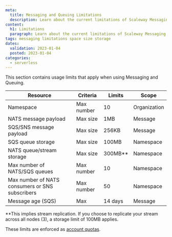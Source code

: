 ```yaml
---
meta:
  title: Messaging and Queuing Limitations
  description: Learn about the current limitations of Scaleway Messaging and Queuing
content:
  h1: Limitations
  paragraph: Learn about the current limitations of Scaleway Messaging and Queuing
tags: messaging limitations space size storage
dates:
  validation: 2023-01-04
  posted: 2023-01-04 
categories: 
  - serverless
---
```


This section contains usage limits that apply when using Messaging and Queuing.


| Resource                                       | Criteria   | Limits  | Scope        |
|------------------------------------------------|------------|---------|--------------|
| Namespace                                      | Max number | 10      | Organization |
| NATS message payload                           | Max size   | 1MB     | Message      |
| SQS/SNS message payload                        | Max size   | 256KB   | Message      |
| SQS queue storage                              | Max size   | 100MB   | Namespace    |
| NATS queue/stream storage                      | Max size   | 300MB** | Namespace    |
| Max number of NATS/SQS queues                  | Max number | 10      | Namespace    |
| Max number of NATS consumers or SNS subscribers | Max number | 50      | Namespace   |
| Message age (SQS)                              | Max        | 14 days | Message      |

**This implies stream replication. If you choose to replicate your stream across all nodes (3), a storage limit of 100MB applies.

These limits are enforced as [account quotas](/console/my-account/reference-content/account-quotas/).